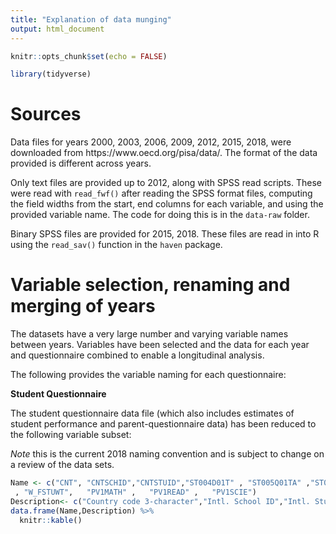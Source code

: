 ```yaml
---
title: "Explanation of data munging"
output: html_document
---
```


```r
knitr::opts_chunk$set(echo = FALSE)
```

```r
library(tidyverse)
```


# Sources

Data files for years 2000, 2003, 2006, 2009, 2012, 2015, 2018, were downloaded from https://www.oecd.org/pisa/data/. The format of the data provided is different across years.

Only text files are provided up to 2012, along with SPSS read scripts. These were read with `read_fwf()` after reading the SPSS format files, computing the field widths from the start, end columns for each variable, and using the provided variable name. The code for doing this is in the `data-raw` folder.

Binary SPSS files are provided for 2015, 2018. These files are read in into R using the `read_sav()` function in the `haven` package.

# Variable selection, renaming and merging of years

The datasets have a very large number and varying variable names between years. Variables have been selected and the data for each year and questionnaire combined to enable a longitudinal analysis. 

The following provides the variable naming for each questionnaire:

**Student Questionnaire**

The student questionnaire data file (which also includes estimates of student performance and parent-questionnaire data) has been reduced to the following variable subset: 

*Note* this is the current 2018 naming convention and is subject to change on a review of the data sets.

```r
Name <- c("CNT", "CNTSCHID","CNTSTUID","ST004D01T" , "ST005Q01TA" ,"ST007Q01TA" ,"ST011Q04TA" ,"ST011Q06TA"
 , "W_FSTUWT",   "PV1MATH" ,   "PV1READ" ,   "PV1SCIE")
Description<- c("Country code 3-character","Intl. School ID","Intl. Student ID","What is the <highest level of schooling> completed by your mother?","What is the <highest level of schooling> completed by your father?","Student (Standardized) Gender","In your home: A computer you can use for school work","In your home: A link to the Internet","Plausible Value 1 in Mathematics","Plausible Value 1 in Reading","Plausible Value 1 in Science","FINAL TRIMMED NONRESPONSE ADJUSTED STUDENT WEIGHT")
data.frame(Name,Description) %>% 
  knitr::kable()
```

